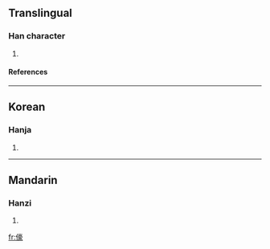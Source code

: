 ==Translingual==
===Han character===
{{Han char|rn=9|rad=人|as=14|sn=16|four=|canj=人卜口人 (OYRO)}}
# {{defn|Han}}
====References====
{{Han ref|kx=0121.040|dkj=01240|hdz=10231.120|uh=512B|ud=20779}}
----
==Korean==
===Hanja===
{{ko-hanja|hangeul=호|rv=ho|mr=ho}}
# {{defn|Korean}}
----
==Mandarin==
===Hanzi===
{{cmn-hanzi|pin=[[háo]] ([[hao2]])|wg=hao<sup>2</sup>}}
# {{defn|Mandarin}}

[[fr:儫]]